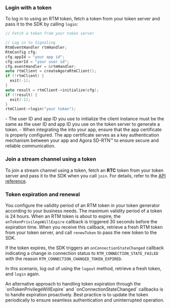 <PlatformWrapper platform="linux-cpp">

### Login with a token

To log in to <Vg k="SIG" /> using an RTM token, fetch a token from your token server and pass it to the SDK by calling `login`:


```cpp
// Fetch a token from your token server

// Log in to Signaling
RtmEventHandler rtmHandler;
RtmConfig cfg;
cfg.appId = "your app id";
cfg.userId = "your user id";
cfg.eventHandler = &rtmHandler;
auto rtmClient = createAgoraRtmClient();
if (!rtmClient) {
  exit(-1);
}
auto result = rtmClient->initialize(cfg);
if (!result) {
  exit(-1);
}
rtmClient->login("your token");
```

<Admonition title="Note">
- The user ID and app ID you use to initialize the <Vg k="SIG" /> client instance must be the same as the user ID and app ID you use on the token server to generate a token.
- When integrating the <Vpd k="SDK"/> into your app, ensure that the app certificate is properly configured. The app certificate serves as a key authentication mechanism between your app and Agora SD-RTN™ to ensure secure and reliable communication.
</Admonition>

### Join a stream channel using a token

To join a stream channel using a token, fetch an **RTC** token from your token server and pass it to the SDK when you call `join`. For details, refer to the [API reference](../reference/api#channeljoinpropsag_platform).

### Token expiration and renewal

You configure the validity period of an RTM token in your token generator according to your business needs. The maximum validity period of a token is 24 hours. When an RTM token is about to expire, the `onTokenPrivilegeWillExpire` callback is triggered 30 seconds before the expiration time. When  you receive this callback, retrieve a fresh RTM token from your token server, and call `renewToken` to pass the new token to the SDK.

If the token expires, the SDK triggers an `onConnectionStateChanged` callback indicating a change in connection status to `RTM_CONNECTION_STATE_FAILED` with the reason `RTM_CONNECTION_CHANGED_TOKEN_EXPIRED`.

In this scenario, log out of <Vpd k="NAME" /> using the `logout` method, retrieve a fresh token, and `login` again.

<Admonition>
An alternative approach to handling token expiration through the `onTokenPrivilegeWillExpire` and `onConnectionStateChanged` callbacks is to handle expiration proactively. Best practice is to update the token periodically to ensure seamless authentication and uninterrupted operation.
</Admonition>

</PlatformWrapper>
